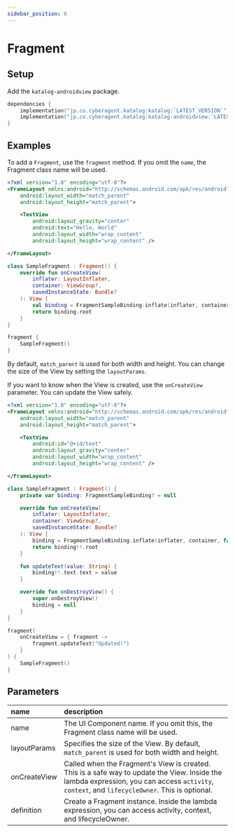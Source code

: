 ```yaml
---
sidebar_position: 6
---
```



# Fragment

## Setup
Add the `katalog-androidview` package.

```kotlin
dependencies {
    implementation("jp.co.cyberagent.katalog:katalog:`LATEST_VERSION`")
    implementation("jp.co.cyberagent.katalog:katalog-androidview:`LATEST_VERSION`")
}
```

## Examples
<Preview
    imageUrl="/img/docs/fragment.png"
    width={1080}
    height={2280} >

To add a `Fragment`, use the `fragment` method.
If you omit the `name`, the Fragment class name will be used.

```xml title="res/layout/fragment_sample.xml"
<?xml version="1.0" encoding="utf-8"?>
<FrameLayout xmlns:android="http://schemas.android.com/apk/res/android"
    android:layout_width="match_parent"
    android:layout_height="match_parent">

    <TextView
        android:layout_gravity="center"
        android:text="Hello, World"
        android:layout_width="wrap_content"
        android:layout_height="wrap_content" />

</FrameLayout>
```

```kotlin
class SampleFragment : Fragment() {
    override fun onCreateView(
        inflater: LayoutInflater,
        container: ViewGroup?,
        savedInstanceState: Bundle?
    ): View {
        val binding = FragmentSampleBinding.inflate(inflater, container, false)
        return binding.root
    }
}
```

```kotlin
fragment {
    SampleFragment()
}
```

By default, `match_parent` is used for both width and height.
You can change the size of the View by setting the `layoutParams`.

</Preview>

<Preview
    imageUrl="/img/docs/fragment-update.png"
    width={1080}
    height={2280} >

If you want to know when the View is created, use the `onCreateView` parameter.
You can update the View safely.

```xml title="res/layout/fragment_sample.xml"
<?xml version="1.0" encoding="utf-8"?>
<FrameLayout xmlns:android="http://schemas.android.com/apk/res/android"
    android:layout_width="match_parent"
    android:layout_height="match_parent">

    <TextView
        android:id="@+id/text"
        android:layout_gravity="center"
        android:layout_width="wrap_content"
        android:layout_height="wrap_content" />

</FrameLayout>
```

```kotlin
class SampleFragment : Fragment() {
    private var binding: FragmentSampleBinding? = null

    override fun onCreateView(
        inflater: LayoutInflater,
        container: ViewGroup?,
        savedInstanceState: Bundle?
    ): View {
        binding = FragmentSampleBinding.inflate(inflater, container, false)
        return binding!!.root
    }

    fun updateText(value: String) {
        binding!!.text.text = value
    }

    override fun onDestroyView() {
        super.onDestroyView()
        binding = null
    }
}
```

```kotlin
fragment(
    onCreateView = { fragment ->
        fragment.updateText("Updated!")
    }
) {
    SampleFragment()
}
```
</Preview>

## Parameters

name|description
:--|:--
name|The UI Component name. If you omit this, the Fragment class name will be used.
layoutParams|Specifies the size of the View. By default, `match_parent` is used for both width and height.
onCreateView|Called when the Fragment's View is created. This is a safe way to update the View. Inside the lambda expression, you can access `activity`, `context`, and `lifecycleOwner`. This is optional.
definition|Create a Fragment instance. Inside the lambda expression, you can access activity, context, and lifecycleOwner.
